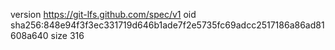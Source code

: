 version https://git-lfs.github.com/spec/v1
oid sha256:848e94f3f3ec331719d646b1ade7f2e5735fc69adcc2517186a86ad81608a640
size 316
